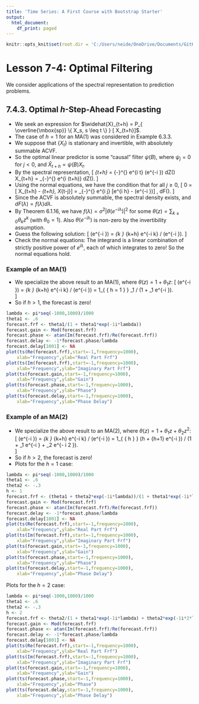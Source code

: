 ```yaml
---
title: 'Time Series: A First Course with Bootstrap Starter'
output:
  html_document:
    df_print: paged
---
```


```r
knitr::opts_knit$set(root.dir = 'C:/Users/neide/OneDrive/Documents/GitHub/BEwebinar/Data')
```

# Lesson 7-4: Optimal Filtering

We consider applications of the spectral representation to prediction problems.

## 7.4.3. Optimal $h$-Step-Ahead Forecasting

- We seek an expression for $\widehat{X}_{t+h} = P_{ \overline{\mbox{sp}} \{ X_s, s \leq t \} } [ X_{t+h}]$.
- The case of $h=1$ for an MA(1) was considered in Example 6.3.3.
- We suppose that $\{ X_t \}$ is stationary and invertible, with absolutely summable ACVF.
- So the optimal linear predictor is some "causal" filter $\psi (B)$, where $\psi_j = 0$ for $j < 0$,
and $\widehat{X}_{t+h} = \psi (B) X_t$.
- By the spectral representation,
\[
\widehat{X}_{t+h} = \int_{-\pi}^{\pi} e^{i \lambda t} \psi (e^{-i \lambda}) dZ(\lambda)
\quad \mbox{and} \quad X_{t+h} = \int_{-\pi}^{\pi} e^{i \lambda (t+h)} dZ(\lambda).
\]
- Using the normal equations, we have the condition that for all $j \geq 0$,
\[
 0 = \mbox{Cov} [ X_{t+h} - \widehat{X}_{t+h}, X_{t-j}]
  = \frac{1}{2\pi} \int_{-\pi}^{\pi} e^{i \lambda j} [e^{i \lambda h} - \psi (e^{-i \lambda})] \, dF(\lambda).
\]
- Since the ACVF is absolutely summable, the spectral density exists, and $dF(\lambda) = f(\lambda) d\lambda$.
- By Theorem 6.1.16, we have $f(\lambda ) = \sigma^2 {| \theta (e^{-i \lambda}) |}^2$
for some $\theta (z) = \sum_{k \geq 0} \theta_k z^k$ (with $\theta_0 = 1$). Also $\theta(e^{-i \lambda})$
is non-zero by the invertibility assumption.
- Guess the following solution:
\[
 \psi (e^{-i \lambda}) = \sum_{k \geq 0} \theta_{k+h} e^{-i \lambda k}  / \theta (e^{-i \lambda}).
\]
- Check the normal equations:
\begin{align}
& \frac{1}{2\pi} \int_{-\pi}^{\pi} e^{i \lambda j} [e^{i \lambda h} - \psi (e^{-i \lambda})] \, f(\lambda) d\lambda \\
& = \frac{1}{2\pi} \int_{-\pi}^{\pi} e^{i \lambda j} \left[ e^{i \lambda h} - 
 \sum_{k \geq h} \theta_{k} e^{-i \lambda (k-h) }  / \theta (e^{-i \lambda})  \right] \, f(\lambda) d\lambda \\
& = \frac{1}{2\pi} \int_{-\pi}^{\pi} e^{i \lambda (h+ j)} \left[ \theta (e^{-i \lambda}) - 
 \sum_{k \geq h} \theta_{k} e^{-i \lambda k }   \right] \, \sigma^2 \theta (e^{i \lambda}) d\lambda \\
& = \frac{1}{2\pi} \int_{-\pi}^{\pi} e^{i \lambda (h+ j)}  
 \sum_{k < h} \theta_{k} e^{-i \lambda k } \, \sigma^2 \theta (e^{i \lambda}) d\lambda.
\end{align}
The integrand is a linear combination of strictly positive power of $e^{i \lambda}$, each of
which integrates to zero! So the normal equations hold.

### Example of an MA(1)

- We specialize the above result to an MA(1), where $\theta (z)= 1 + \theta_1 z$:
\[
 \psi (e^{-i \lambda}) = \sum_{k \geq 0} \theta_{k+h} e^{-i \lambda k}  / \theta (e^{-i \lambda})
  = 1_{ \{ h = 1 \} } \theta_1 / (1 + \theta_1 e^{-i \lambda}).   
\]
- So if $h > 1$, the forecast is zero!

```r
lambda <- pi*seq(-1000,1000)/1000
theta1 <- .6
forecast.frf <- theta1/(1 + theta1*exp(-1i*lambda))
forecast.gain <- Mod(forecast.frf)
forecast.phase <- atan(Im(forecast.frf)/Re(forecast.frf))
forecast.delay <- -1*forecast.phase/lambda
forecast.delay[1001] <- NA
plot(ts(Re(forecast.frf),start=-1,frequency=1000),
	xlab="Frequency",ylab="Real Part Frf")
plot(ts(Im(forecast.frf),start=-1,frequency=1000),
	xlab="Frequency",ylab="Imaginary Part Frf")
plot(ts(forecast.gain,start=-1,frequency=1000),
	xlab="Frequency",ylab="Gain")
plot(ts(forecast.phase,start=-1,frequency=1000),
	xlab="Frequency",ylab="Phase")
plot(ts(forecast.delay,start=-1,frequency=1000),
	xlab="Frequency",ylab="Phase Delay")
```


### Example of an MA(2)

- We specialize the above result to an MA(2), where $\theta (z)= 1 + \theta_1 z + \theta_2 z^2$:
\[
 \psi (e^{-i \lambda}) = \sum_{k \geq 0} \theta_{k+h} e^{-i \lambda k}  / \theta (e^{-i \lambda})
  = 1_{ \{ h \leq 2 \} } (\theta_h + \theta_{h+1} e^{-i \lambda}) / (1 + \theta_1 e^{-i \lambda} + \theta_2 e^{- i 2 \lambda}).   
\]
- So if $h > 2$, the forecast is zero!
- Plots for the $h=1$ case:

```r
lambda <- pi*seq(-1000,1000)/1000
theta1 <- .6
theta2 <- -.3
h <- 1
forecast.frf <- (theta1 + theta2*exp(-1i*lambda))/(1 + theta1*exp(-1i*lambda) + theta2*exp(-1i*2*lambda))
forecast.gain <- Mod(forecast.frf)
forecast.phase <- atan(Im(forecast.frf)/Re(forecast.frf))
forecast.delay <- -1*forecast.phase/lambda
forecast.delay[1001] <- NA
plot(ts(Re(forecast.frf),start=-1,frequency=1000),
	xlab="Frequency",ylab="Real Part Frf")
plot(ts(Im(forecast.frf),start=-1,frequency=1000),
	xlab="Frequency",ylab="Imaginary Part Frf")
plot(ts(forecast.gain,start=-1,frequency=1000),
	xlab="Frequency",ylab="Gain")
plot(ts(forecast.phase,start=-1,frequency=1000),
	xlab="Frequency",ylab="Phase")
plot(ts(forecast.delay,start=-1,frequency=1000),
	xlab="Frequency",ylab="Phase Delay")
```

Plots for the $h=2$ case:

```r
lambda <- pi*seq(-1000,1000)/1000
theta1 <- .6
theta2 <- -.3
h <- 2
forecast.frf <- theta2/(1 + theta1*exp(-1i*lambda) + theta2*exp(-1i*2*lambda))
forecast.gain <- Mod(forecast.frf)
forecast.phase <- atan(Im(forecast.frf)/Re(forecast.frf))
forecast.delay <- -1*forecast.phase/lambda
forecast.delay[1001] <- NA
plot(ts(Re(forecast.frf),start=-1,frequency=1000),
	xlab="Frequency",ylab="Real Part Frf")
plot(ts(Im(forecast.frf),start=-1,frequency=1000),
	xlab="Frequency",ylab="Imaginary Part Frf")
plot(ts(forecast.gain,start=-1,frequency=1000),
	xlab="Frequency",ylab="Gain")
plot(ts(forecast.phase,start=-1,frequency=1000),
	xlab="Frequency",ylab="Phase")
plot(ts(forecast.delay,start=-1,frequency=1000),
	xlab="Frequency",ylab="Phase Delay")
```